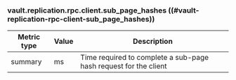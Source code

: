 ### vault.replication.rpc.client.sub_page_hashes ((#vault-replication-rpc-client-sub_page_hashes))

Metric type | Value | Description
----------- | ----- | -----------
summary     | ms    | Time required to complete a sub-page hash request for the client